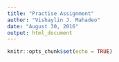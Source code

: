 ```yaml
---
title: "Practise Assignment"
author: "Vishaylin J. Mahadeo"
date: "August 30, 2016"
output: html_document
---
```


```r
knitr::opts_chunk$set(echo = TRUE)
```